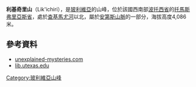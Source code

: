 {{Coord|19|28|50|S|65|43|30|W|display=title}}

'''利基奇里山'''（Lik'ichiri），是[[玻利維亞|玻利維亞]]的山峰，位於該國西南部[[波托西省|波托西省]]的[[托馬斯弗里亞斯省|托馬斯弗里亞斯省]]，處於[[查基馬尤河|查基馬尤河]]以北，屬於[[安第斯山脈|安第斯山脈]]的一部分，海拔高度4,086米。

==參考資料==
*[http://www.unexplained-mysteries.com/forum/index.php?showtopic=39796 unexplained-mysteries.com]{{Wayback|url=http://www.unexplained-mysteries.com/forum/index.php?showtopic=39796 |date=20141129021627 }}
*[http://www.lib.utexas.edu/maps/jog/latin_america/se-20-13-sucre-bolivia-2001.pdf lib.utexas.edu]{{Wayback|url=http://www.lib.utexas.edu/maps/jog/latin_america/se-20-13-sucre-bolivia-2001.pdf |date=20160304123738 }}

{{Bolivia-geo-stub}}
[[Category:玻利維亞山峰|Category:玻利維亞山峰]]